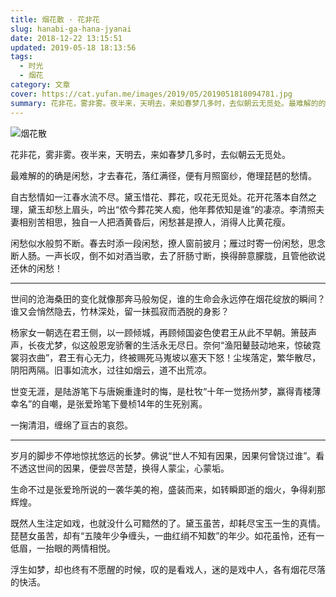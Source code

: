 ```yaml
---
title: 烟花散 · 花非花
slug: hanabi-ga-hana-jyanai
date: 2018-12-22 13:15:51
updated: 2019-05-18 18:13:56
tags:
  - 时光
  - 烟花
category: 文章
cover: https://cat.yufan.me/images/2019/05/2019051818094781.jpg
summary: 花非花，雾非雾。夜半来，天明去，来如春梦几多时，去似朝云无觅处。最难解的的确是闲愁，才去春花，落红满径，便有月照窗纱，倦理琵琶的愁情。
---
```


![烟花散](https://cat.yufan.me/images/2019/05/2019050901494935.jpg)

花非花，雾非雾。夜半来，天明去，来如春梦几多时，去似朝云无觅处。

最难解的的确是闲愁，才去春花，落红满径，便有月照窗纱，倦理琵琶的愁情。

自古愁情如一江春水流不尽。黛玉惜花、葬花，叹花无觅处。花开花落本自然之理，黛玉却愁上眉头，吟出“侬今葬花笑人痴，他年葬侬知是谁”的凄凉。李清照夫妻相别苦相思，独自一人把酒黄昏后，闲愁甚是撩人，消得人比黄花瘦。

闲愁似水般剪不断。春去时添一段闲愁，撩人窗前披月；雁过时寄一份闲愁，思念断人肠。一声长叹，倒不如对酒当歌，去了肝肠寸断，换得醉意朦胧，且管他欲说还休的闲愁！

---

<MusicPlayer netease={777203} />

世间的沧海桑田的变化就像那奔马般匆促，谁的生命会永远停在烟花绽放的瞬间？谁又会悄然隐去，竹林深处，留一抹孤寂而洒脱的身影？

杨家女一朝选在君王侧，以一顾倾城，再顾倾国姿色使君王从此不早朝。箫鼓声声，长夜尤梦，似这般恩宠骄奢的生活永无尽日。奈何“渔阳鼙鼓动地来，惊破霓裳羽衣曲”，君王有心无力，终被赐死马嵬坡以塞天下怒！尘埃落定，繁华散尽，阴阳两隔。旧事如流水，过往如烟云，道不出荒凉。

世变无涯，是陆游笔下与唐婉重逢时的悔，是杜牧“十年一觉扬州梦，赢得青楼薄幸名”的自嘲，是张爱玲笔下曼桢14年的生死别离。

一掬清泪，缠绵了亘古的哀怨。

---

岁月的脚步不停地惊扰悠远的长梦。佛说“世人不知有因果，因果何曾饶过谁”。看不透这世间的因果，便尝尽苦楚，换得人蒙尘，心蒙垢。

生命不过是张爱玲所说的一袭华美的袍，盛装而来，如转瞬即逝的烟火，争得刹那辉煌。

既然人生注定如戏，也就没什么可黯然的了。黛玉虽苦，却耗尽宝玉一生的真情。琵琶女虽苦，却有“五陵年少争缠头，一曲红绡不知数”的年少。如花虽怜，还有一低眉，一抬眼的两情相悦。

浮生如梦，却也终有不愿醒的时候，叹的是看戏人，迷的是戏中人，各有烟花尽落的快活。
